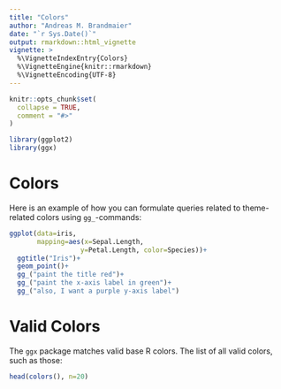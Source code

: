 ```yaml
---
title: "Colors"
author: "Andreas M. Brandmaier"
date: "`r Sys.Date()`"
output: rmarkdown::html_vignette
vignette: >
  %\VignetteIndexEntry{Colors}
  %\VignetteEngine{knitr::rmarkdown}
  %\VignetteEncoding{UTF-8}
---
```


```r
knitr::opts_chunk$set(
  collapse = TRUE,
  comment = "#>"
)

library(ggplot2)
library(ggx)
```

# Colors

Here is an example of how you can formulate queries related to theme-related colors using `gg_`-commands:

```r
ggplot(data=iris, 
       mapping=aes(x=Sepal.Length, 
                  y=Petal.Length, color=Species))+
  ggtitle("Iris")+
  geom_point()+
  gg_("paint the title red")+
  gg_("paint the x-axis label in green")+
  gg_("also, I want a purple y-axis label")
```


# Valid Colors

The `ggx` package matches valid base R colors. The list of all valid colors, such as those:

```r
head(colors(), n=20)
```
